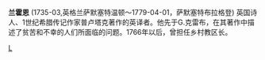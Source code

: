 '''兰霍恩''' (1735-03,英格兰萨默塞特温顿～1779-04-01，萨默塞特布拉格登) 英国诗人、1世纪希腊传记作家普卢塔克著作的英译者。他先于G.克雷布，在其著作中描述了贫苦和不幸的人们所面临的问题。1766年以后，曾担任乡村教区长。

{{Authority control}}
[[Category:英国诗人|L]]